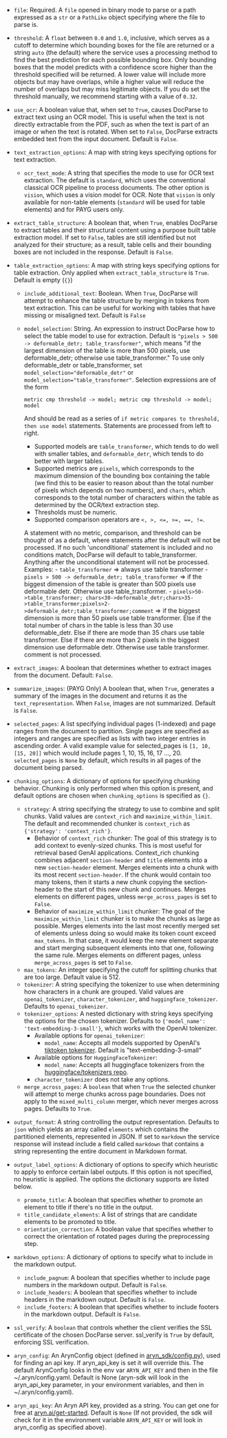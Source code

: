 - `file`: Required. A `file` opened in binary mode to parse or a path expressed as a `str` or a `PathLike` object
specifying where the file to parse is.
- `threshold`: A `float` between `0.0` and `1.0`, inclusive, which serves as a cutoff to determine which bounding boxes for the file are returned or a string `auto` (the default) where the service uses a processing method to find the best prediction for each possible bounding box.
Only bounding boxes that the model predicts with a confidence score higher than the threshold specified will be returned. A lower value will
include more objects but may have overlaps, while a higher value will reduce the number of overlaps but may miss legitimate objects. If you do
set the threshold manually, we recommend starting with a value of `0.32`.
- `use_ocr`: A boolean value that, when set to `True`, causes DocParse to extract text using an OCR model. This is
useful when the text is not directly extractable from the PDF, such as when the text is part of an image or when the
text is rotated. When set to `False`, DocParse extracts embedded text from the input document. Default is `False`.
- `text_extraction_options`: A map with string keys specifying options for text extraction.
    - `ocr_text_mode`: A string that specifies the mode to use for OCR text extraction. The default is `standard`, which uses the conventional classical OCR pipeline to process documents. The other option is `vision`, which uses a vision model for OCR. Note that `vision` is only available for non-table elements (`standard` will be used for table elements) and for PAYG users only.
- `extract_table_structure`: A boolean that, when `True`, enables DocParse to extract tables and their structural
content using a purpose built table extraction model. If set to `False`, tables are still identified but
not analyzed for their structure; as a result, table cells and their bounding boxes are not included in the response.
Default is `False`.
- `table_extraction_options`: A map with string keys specifying options for table extraction. Only applied when `extract_table_structure` is `True`. Default is empty (`{}`)
  - `include_additional_text`: Boolean. When `True`, DocParse will attempt to enhance the table structure by merging in tokens from text extraction. This can be useful for working with tables that have missing or misaligned text. Default is `False`
  - `model_selection`: String. An expression to instruct DocParse how to select the table model to use for extraction. Default is `"pixels > 500 -> deformable_detr; table_transformer"`, which means "if the largest dimension of the table is more than 500 pixels, use deformable_detr; otherwise use table_transformer." To use only deformable_detr or table_transformer, set `model_selection="deformable_detr"` or `model_selection="table_transformer"`. Selection expressions are of the form
      ```
      metric cmp threshold -> model; metric cmp threshold -> model; model
      ```
      And should be read as a series of ``if metric compares to threshold, then use model`` statements. Statements are processed from left to right.
      - Supported models are ``table_transformer``, which tends to do well with smaller tables, and ``deformable_detr``, which tends to do better with larger tables.
      - Supported metrics are ``pixels``, which corresponds to the maximum dimension of the bounding box containing the table (we find this to be easier to reason about than the total number of pixels which depends on two numbers), and ``chars``, which corresponds to the total number of characters within the table as determined by the OCR/text extraction step.
      - Thresholds must be numeric.
      - Supported comparison operators are ``<, >, <=, >=, ==, !=``.

      A statement with no metric, comparison, and threshold can be thought of as a default, where statements after the default will not be processed. If no such 'unconditional' statement is included and no conditions match, DocParse will default to table_transformer. Anything after the unconditional statement will not be processed.
      Examples:
        - `table_transformer` => always use table transformer
        - `pixels > 500 -> deformable_detr; table_transformer` => if the biggest dimension of the table is greater than 500 pixels use deformable detr. Otherwise use table_transformer.
        - `pixels>50->table_transformer; chars<30->deformable_detr;chars>35->table_transformer;pixels>2->deformable_detr;table_transformer;comment` => if the biggest dimension is more than 50 pixels use table transformer. Else if the total number of chars in the table is less than 30 use deformable_detr. Else if there are mode than 35 chars use table transformer. Else if there are more than 2 pixels in the biggest dimension use deformable detr. Otherwise use table transformer. comment is not processed.

- `extract_images`: A boolean that determines whether to extract images from the document. Default: `False`.
- `summarize_images`: (PAYG Only) A boolean that, when `True`, generates a summary of the images in the document and returns it as the `text_representation`. When `False`, images are not summarized. Default is `False`.
- `selected_pages`: A list specifying individual pages (1-indexed) and page ranges from the document to partition.
Single pages are specified as integers and ranges are specified as lists with two integer entries in ascending order. A
valid example value for selected_pages is `[1, 10, [15, 20]]` which would include pages 1, 10, 15, 16, 17 ..., 20.
`selected_pages` is `None` by default, which results in all pages of the document being parsed.
- `chunking_options`: A dictionary of options for specifying chunking behavior. Chunking is only performed when this
option is present, and default options are chosen when `chunking_options` is specified as `{}`.
    - `strategy`: A string specifying the strategy to use to combine and split chunks. Valid values are `context_rich`
    and `maximize_within_limit`. The default and recommended chunker is `context_rich` as
    `{'strategy': 'context_rich'}`.
        - Behavior of `context_rich` chunker: The goal of this strategy is to add context to evenly-sized chunks. This
        is most useful for retrieval based GenAI applications. Context_rich chunking combines adjacent `section-header`
        and `title` elements into a new `section-header` element. Merges elements into a chunk with its most recent
        `section-header`. If the chunk would contain too many tokens, then it starts a new chunk copying the
        section-header to the start of this new chunk and continues. Merges elements on different pages, unless
        `merge_across_pages` is set to `False`.
        - Behavior of `maximize_within_limit` chunker: The goal of the `maximize_within_limit` chunker is to make the
        chunks as large as possible. Merges elements into the last most recently merged set of elements unless doing so
        would make its token count exceed `max_tokens`. In that case, it would keep the new element separate and start
        merging subsequent elements into that one, following the same rule. Merges elements on different pages, unless
        `merge_across_pages` is set to `False`.
    - `max_tokens`: An integer specifying the cutoff for splitting chunks that are too large. Default value is 512.
    - `tokenizer`: A string specifying the tokenizer to use when determining how characters in a chunk are grouped.
    Valid values are `openai_tokenizer`, `character_tokenizer`, and `huggingface_tokenizer`. Defaults to `openai_tokenizer`.
    - `tokenizer_options`: A nested dictionary with string keys specifying the options for the chosen tokenizer. Defaults to
    `{'model_name': 'text-embedding-3-small'}`, which works with the OpenAI tokenizer.
        - Available options for `openai_tokenizer`:
            - `model_name`: Accepts all models supported by OpenAI's
            [tiktoken tokenizer](https://github.com/openai/tiktoken). Default is "text-embedding-3-small"
        - Available options for `HuggingFaceTokenizer`:
            - `model_name`: Accepts all huggingface tokenizers from the
            [huggingface/tokenizers repo](https://github.com/huggingface/tokenizers).
        - `character_tokenizer` does not take any options.
    - `merge_across_pages`: A `boolean` that when `True` the selected chunker will attempt to merge chunks across page
    boundaries. Does not apply to the `mixed_multi_column` merger, which never merges across pages. Defaults to
    `True`.
- `output_format`: A string controlling the output representation. Defaults to `json` which yields an array called
`elements` which contains the partitioned elements, represented in JSON. If set to `markdown` the service response will
instead include a field called `markdown` that contains a string representing the entire document in Markdown format.
- `output_label_options`: A dictionary of options to specify which heuristic to apply to enforce certain label outputs. If this option is not specified, no heuristic is applied. The options the dictionary supports are listed below.
    - `promote_title`: A boolean that specifies whether to promote an element to title if there's no title in the output.
    - `title_candidate_elements`: A list of strings that are candidate elements to be promoted to title.
    - `orientation_correction`: A boolean value that specifies whether to correct the orientation of rotated pages during the preprocessing step.
- `markdown_options`: A dictionary of options to specify what to include in the markdown output.
    - `include_pagnum`: A boolean that specifies whether to include page numbers in the markdown output. Default is `False`.
    - `include_headers`: A boolean that specifies whether to include headers in the markdown output. Default is `False`.
    - `include_footers`: A boolean that specifies whether to include footers in the markdown output. Default is `False`.
- `ssl_verify`: A `boolean` that controls whether the client verifies the SSL certificate of the chosen DocParse
server. ssl_verify is `True` by default, enforcing SSL verification.
- `aryn_config`: An ArynConfig object (defined in
[aryn_sdk/config.py](https://github.com/aryn-ai/sycamore/blob/main/lib/aryn-sdk/aryn_sdk/config.py)), used for finding
an api key. If aryn_api_key is set it will override this. The default ArynConfig looks in the env var `ARYN_API_KEY`
and then in the file ~/.aryn/config.yaml. Default is None (aryn-sdk will look in the aryn_api_key parameter, in your
environment variables, and then in ~/.aryn/config.yaml).
- `aryn_api_key`: An Aryn API key, provided as a string. You can get one for free at [aryn.ai/get-started](https://www.aryn.ai/get-started). Default is `None` (If not provided, the sdk will check for it in the environment variable `ARYN_API_KEY` or will look in aryn_config as specified above).
